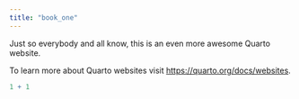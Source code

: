 ```yaml
---
title: "book_one"
---
```


Just so everybody and all know, this is an even more awesome Quarto website.

To learn more about Quarto websites visit <https://quarto.org/docs/websites>.

```r
1 + 1
```
